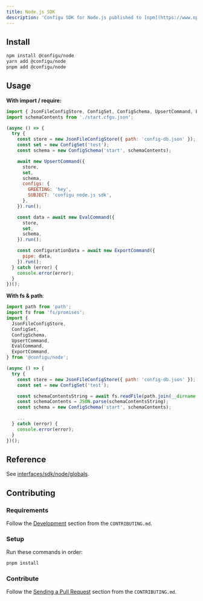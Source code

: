 ```yaml
---
title: Node.js SDK
description: 'Configu SDK for Node.js published to [npm](https://www.npmjs.com/package/@configu/node).'
---
```


## Install

```bash
npm install @configu/node
yarn add @configu/node
pnpm add @configu/node
```

## Usage

**With import / require:**

```js
import { JsonFileConfigStore, ConfigSet, ConfigSchema, UpsertCommand, EvalCommand, ExportCommand } from '@configu/node';
import schemaContents from './start.cfgu.json';

(async () => {
  try {
    const store = new JsonFileConfigStore({ path: 'config-db.json' });
    const set = new ConfigSet('test');
    const schema = new ConfigSchema('start', schemaContents);

    await new UpsertCommand({
      store,
      set,
      schema,
      configs: {
        GREETING: 'hey',
        SUBJECT: 'configu node.js sdk',
      },
    }).run();

    const data = await new EvalCommand({
      store,
      set,
      schema,
    }).run();

    const configurationData = await new ExportCommand({
      pipe: data,
    }).run();
  } catch (error) {
    console.error(error);
  }
})();
```

**With fs & path**:

```js
import path from 'path';
import fs from 'fs/promises';
import {
  JsonFileConfigStore,
  ConfigSet,
  ConfigSchema,
  UpsertCommand,
  EvalCommand,
  ExportCommand,
} from '@configu/node';

(async () => {
  try {
    const store = new JsonFileConfigStore({ path: 'config-db.json' });
    const set = new ConfigSet('test');

    const schemaContentsString = await fs.readFile(path.join(__dirname, 'start.cfgu.json'));
    const schemaContents = JSON.parse(schemaContentsString);
    const schema = new ConfigSchema('start', schemaContents);

    ...
  } catch (error) {
    console.error(error);
  }
})();
```

## Reference

See [interfaces/sdk/node/globals](/interfaces/sdk/node/globals).

## Contributing

### Requirements

Follow the [Development](https://github.com/configu/configu/blob/main/CONTRIBUTING.md#development) section from the `CONTRIBUTING.md`.

### Setup

Run these commands in order:

```bash
pnpm install
```

### Contribute

Follow the [Sending a Pull Request](https://github.com/configu/configu/blob/main/CONTRIBUTING.md#sending-a-pull-request) section from the `CONTRIBUTING.md`.
